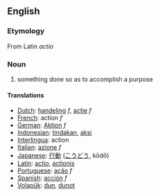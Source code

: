 ==English==
=== Etymology ===
From Latin ''actio''

===Noun===
# something done so as to accomplish a purpose

====Translations====
*[[Dutch]]: [[handeling]] ''f'', [[actie]] ''f''
*[[French]]: action ''f''
*[[German]]: [[Aktion]] ''f''
*[[Indonesian]]: [[tindak]]an, [[aksi]] 
*[[Interlingua]]: action 
*[[Italian]]: [[azione]] ''f'' 
*[[Japanese]]: [[行動]] ([[こうどう]], kōdō) 
*[[Latin]]: [[actio]], [[actionis]]
*[[Portuguese]]: [[ação]] ''f'' 
*[[Spanish]]: [[acción]] ''f'' 
*[[Volapük]]: [[dun]], [[dunot]]